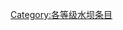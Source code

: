 {{catmore1|[[Wikipedia:水坝专题|Wikipedia:水坝专题]]}}
{{Articles by Quality|topic=水坝|project=水坝|format=TOC}}
{{emptycat}}

[[Category:各等级水坝条目|Category:各等级水坝条目]]